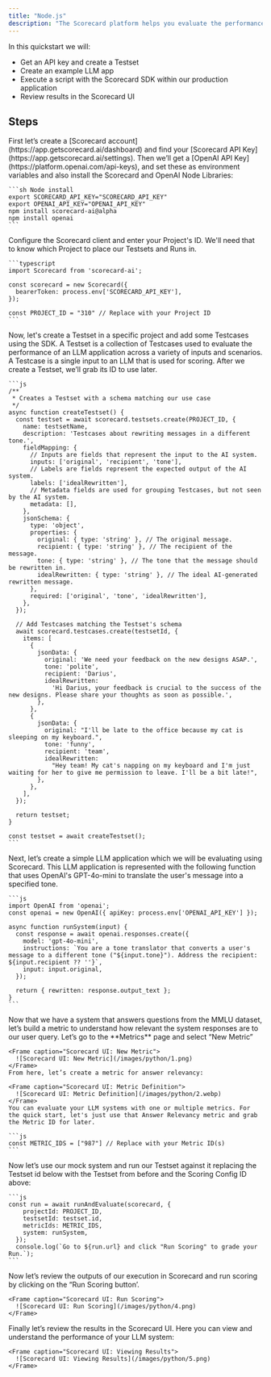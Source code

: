 ```yaml
---
title: "Node.js"
description: "The Scorecard platform helps you evaluate the performance of your LLM app to ship faster with more confidence. "
---
```


In this quickstart we will:

- Get an API key and create a Testset
- Create an example LLM app
- Execute a script with the Scorecard SDK within our production application
- Review results in the Scorecard UI

## Steps

<Steps>
  <Step title="Setup">
    First let’s create a [Scorecard account](https://app.getscorecard.ai/dashboard) and find your [Scorecard API Key](https://app.getscorecard.ai/settings). Then we’ll get a [OpenAI API Key](https://platform.openai.com/api-keys), and set these as environment variables and also install the Scorecard and OpenAI Node Libraries:

    ```sh Node install
    export SCORECARD_API_KEY="SCORECARD_API_KEY"
    export OPENAI_API_KEY="OPENAI_API_KEY"
    npm install scorecard-ai@alpha
    npm install openai
    ```
  </Step>
  <Step title="Setup constants">
    Configure the Scorecard client and enter your Project's ID. We'll need that to know which Project to place our Testsets and Runs in.

    ```typescript
    import Scorecard from 'scorecard-ai';
    
    const scorecard = new Scorecard({
      bearerToken: process.env['SCORECARD_API_KEY'],
    });
    
    const PROJECT_ID = "310" // Replace with your Project ID
    ```
  </Step>
  <Step title="Create Testcases">
    Now, let's create a Testset in a specific project and add some Testcases using the SDK. A Testset is a collection of Testcases used to evaluate the performance of an LLM application across a variety of inputs and scenarios. A Testcase is a single input to an LLM that is used for scoring. After we create a Testset, we’ll grab its ID to use later.

    ```js
    /**
     * Creates a Testset with a schema matching our use case
     */
    async function createTestset() {
      const testset = await scorecard.testsets.create(PROJECT_ID, {
        name: testsetName,
        description: 'Testcases about rewriting messages in a different tone.',
        fieldMapping: {
          // Inputs are fields that represent the input to the AI system.
          inputs: ['original', 'recipient', 'tone'],
          // Labels are fields represent the expected output of the AI system.
          labels: ['idealRewritten'],
          // Metadata fields are used for grouping Testcases, but not seen by the AI system.
          metadata: [],
        },
        jsonSchema: {
          type: 'object',
          properties: {
            original: { type: 'string' }, // The original message.
            recipient: { type: 'string' }, // The recipient of the message.
            tone: { type: 'string' }, // The tone that the message should be rewritten in.
            idealRewritten: { type: 'string' }, // The ideal AI-generated rewritten message.
          },
          required: ['original', 'tone', 'idealRewritten'],
        },
      });
    
      // Add Testcases matching the Testset's schema
      await scorecard.testcases.create(testsetId, {
        items: [
          {
            jsonData: {
              original: 'We need your feedback on the new designs ASAP.',
              tone: 'polite',
              recipient: 'Darius',
              idealRewritten:
                'Hi Darius, your feedback is crucial to the success of the new designs. Please share your thoughts as soon as possible.',
            },
          },
          {
            jsonData: {
              original: "I'll be late to the office because my cat is sleeping on my keyboard.",
              tone: 'funny',
              recipient: 'team',
              idealRewritten:
                "Hey team! My cat's napping on my keyboard and I'm just waiting for her to give me permission to leave. I'll be a bit late!",
            },
          },
        ],
      });
    
      return testset;
    }
    
    const testset = await createTestset();
    ```
  </Step>
  <Step title="Create Test System">
    Next, let’s create a simple LLM application which we will be evaluating using Scorecard. This LLM application is represented with the following function that uses OpenAI's GPT-4o-mini to translate the user's message into a specified tone.

    ```js
    import OpenAI from 'openai';
    const openai = new OpenAI({ apiKey: process.env['OPENAI_API_KEY'] });
    
    async function runSystem(input) {
      const response = await openai.responses.create({
        model: 'gpt-4o-mini',
        instructions: `You are a tone translator that converts a user's message to a different tone ("${input.tone}"). Address the recipient: ${input.recipient ?? ''}`,
        input: input.original,
      });
    
      return { rewritten: response.output_text };
    }
    ```
  </Step>
  <Step title="Create Metrics">
    Now that we have a system that answers questions from the MMLU dataset, let’s build a metric to understand how relevant the system responses are to our user query. Let’s go to the **Metrics** page and select “New Metric”

    <Frame caption="Scorecard UI: New Metric">
      ![Scorecard UI: New Metric](/images/python/1.png)
    </Frame>
    From here, let’s create a metric for answer relevancy:

    <Frame caption="Scorecard UI: Metric Definition">
      ![Scorecard UI: Metric Definition](/images/python/2.webp)
    </Frame>
    You can evaluate your LLM systems with one or multiple metrics. For the quick start, let's just use that Answer Relevancy metric and grab the Metric ID for later.

    ```js
    const METRIC_IDS = ["987"] // Replace with your Metric ID(s)
    ```
  </Step>
  <Step title="Create Test System">
    Now let’s use our mock system and run our Testset against it replacing the Testset id below with the Testset from before and the Scoring Config ID above:

    ```js
    const run = await runAndEvaluate(scorecard, {
        projectId: PROJECT_ID,
        testsetId: testset.id,
        metricIds: METRIC_IDS,
        system: runSystem,
      });
      console.log(`Go to ${run.url} and click "Run Scoring" to grade your Run.`);
    ```
  </Step>
  <Step title="Run Scoring">
    Now let’s review the outputs of our execution in Scorecard and run scoring by clicking on the “Run Scoring button’.

    <Frame caption="Scorecard UI: Run Scoring">
      ![Scorecard UI: Run Scoring](/images/python/4.png)
    </Frame>
  </Step>
  <Step title="View Results">
    Finally let’s review the results in the Scorecard UI. Here you can view and understand the performance of your LLM system:

    <Frame caption="Scorecard UI: Viewing Results">
      ![Scorecard UI: Viewing Results](/images/python/5.png)
    </Frame>
  </Step>
</Steps>